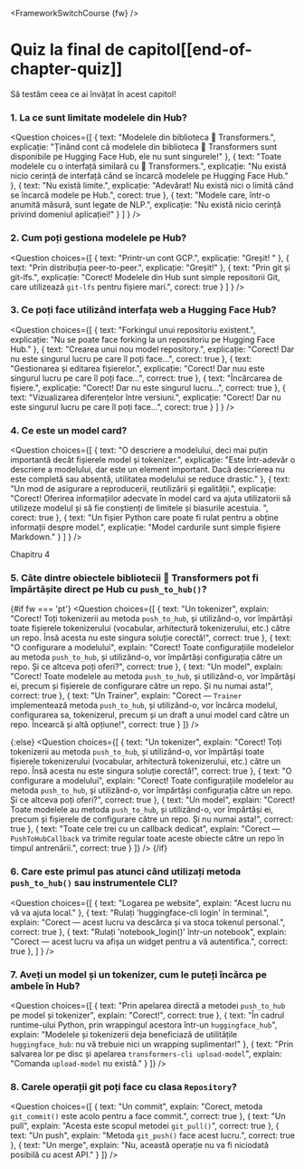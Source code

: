 <FrameworkSwitchCourse {fw} />

<!-- DISABLE-FRONTMATTER-SECTIONS -->

# Quiz la final de capitol[[end-of-chapter-quiz]]

<CourseFloatingBanner
    chapter={4}
    classNames="absolute z-10 right-0 top-0"
/>

Să testăm ceea ce ai învățat în acest capitol!
  
### 1. La ce sunt limitate modelele din Hub?

<Question
	choices={[ 
		{
			text: "Modelele din biblioteca 🤗 Transformers.",
			explicație: "Ținând cont că modelele din biblioteca 🤗 Transformers sunt disponibile pe Hugging Face Hub, ele nu sunt singurele!"
		},
		{
			text: "Toate modelele cu o interfață similară cu 🤗 Transformers.",
			explicație: "Nu există nicio cerință de interfață când se încarcă modelele pe Hugging Face Hub."
		},
		{
			text: "Nu există limite.",
			explicație: "Adevărat! Nu există nici o limită când se încarcă modele pe Hub.",
            corect: true
		},
        {
			text: "Modele care, într-o anumită măsură, sunt legate de NLP.",
			explicație: "Nu există nicio cerință privind domeniul aplicației!"
		}
	] }
/>

### 2. Cum poți gestiona modelele pe Hub?

<Question
	choices={[ 
		{
			text: "Printr-un cont GCP.",
			explicație: "Greșit! "
		},
		{
			text: "Prin distribuția peer-to-peer.",
			explicație: "Greșit!"
		},
		{
			text: "Prin git și git-lfs.",
			explicație: "Corect! Modelele din Hub sunt simple repositorii Git, care utilizează <code>git-lfs</code> pentru fișiere mari.",
            corect: true
		}
	] }
/>

### 3. Ce poți face utilizând interfața web a Hugging Face Hub?

<Question
	choices={[ 
		{
			text: "Forkingul unui repositoriu existent.",
			explicație: "Nu se poate face forking la un repositoriu pe Hugging Face Hub."
		},
		{
			text: "Crearea unui nou model repository.",
			explicație: "Corect! Dar nu este singurul lucru pe care îl poți face...",
            corect: true
		},
		{
			text: "Gestionarea și editarea fișierelor.",
			explicație: "Corect! Dar nuu este singurul lucru pe care îl poți face...",
            correct: true
		},
        {
			text: "Încărcarea de fișiere.",
			explicație: "Corect! Dar nu este singurul lucru...",
            correct: true
		},
        {
			text: "Vizualizarea diferențelor între versiuni.",
			explicație: "Corect! Dar nu este singurul lucru pe care îl poți face...",
            corect: true
		}
	] }
/>

### 4. Ce este un model card?

<Question
	choices={[ 
		{
			text: "O descriere a modelului, deci mai puțin importantă decât fișierele model și tokenizer.",
			explicație: "Este într-adevăr o descriere a modelului, dar este un element important. Dacă descrierea nu este completă sau absentă, utilitatea modelului se reduce drastic."
		},
		{
			text: "Un mod de asigurare a reproducerii, reutilizării și egalității.",
			explicație: "Corect! Oferirea informațiilor adecvate în model card va ajuta utilizatorii să utilizeze modelul și să fie conștienți de limitele și biasurile acestuia. ",
            corect: true
		},
		{
			text: "Un fișier Python care poate fi rulat pentru a obține informații despre model.",
			explicație: "Model cardurile sunt simple fișiere Markdown."
		}
	] }
/>

Chapitru 4

### 5. Câte dintre obiectele bibliotecii 🤗 Transformers pot fi împărtășite direct pe Hub cu `push_to_hub()`?

{#if fw === 'pt'}
<Question
	choices={[
		{
			text: "Un tokenizer",
			explain: "Corect! Toți tokenizerii au metoda <code>push_to_hub</code>, și utilizând-o, vor împărtăși toate fișierele tokenizerului (vocabular, arhitectură tokenizerului, etc.) către un repo. Însă acesta nu este singura soluție corectă!",
            correct: true
		},
		{
			text: "O configurare a modelului",
			explain: "Corect! Toate configurațiile modelelor au metoda <code>push_to_hub</code>, și utilizând-o, vor împărtăși configurația către un repo. Și ce altceva poți oferi?",
            correct: true
		},
		{
			text: "Un model",
			explain: "Corect! Toate modelele au metoda <code>push_to_hub</code>, și utilizând-o, vor împărtăși ei, precum și fișierele de configurare către un repo. Și nu numai asta!",
            correct: true
		},
        {
			text: "Un Trainer",
			explain: "Corect — <code>Trainer</code> implementează metoda <code>push_to_hub</code>, și utilizând-o, vor încărca modelul, configurarea sa, tokenizerul, precum și un draft a unui model card către un repo. Încearcă și altă opțiune!",
            correct: true
		}
	]}
/>

{:else}
<Question
	choices={[
		{
			text: "Un tokenizer",
			explain: "Corect! Toți tokenizerii au metoda <code>push_to_hub</code>, și utilizând-o, vor împărtăși toate fișierele tokenizerului (vocabular, arhitectură tokenizerului, etc.) către un repo. Însă acesta nu este singura soluție corectă!",
            correct: true
		},
		{
			text: "O configurare a modelului",
			explain: "Corect! Toate configurațiile modelelor au metoda <code>push_to_hub</code>, și utilizând-o, vor împărtăși configurația către un repo. Și ce altceva poți oferi?",
            correct: true
		},
		{
			text: "Un model",
			explain: "Corect! Toate modelele au metoda <code>push_to_hub</code>, și utilizând-o, vor împărtăși ei, precum și fișierele de configurare către un repo. Și nu numai asta!",
            correct: true
		},
        {
			text: "Toate cele trei cu un callback dedicat",
			explain: "Corect — <code>PushToHubCallback</code> va trimite regular toate aceste obiecte către un repo în timpul antrenării.",
            correct: true
		}
	]}
/>
{/if}

### 6. Care este primul pas atunci când utilizați metoda `push_to_hub()` sau instrumentele CLI?

<Question
	choices={[
		{
			text: "Logarea pe website",
			explain: "Acest lucru nu vă va ajuta local."
		},
		{
			text: "Rulați 'huggingface-cli login' în terminal.",
			explain: "Corect — acest lucru va descărca și va stoca tokenul personal.",
            correct: true
		},
		{
			text: "Rulați 'notebook_login()' într-un notebook",
			explain: "Corect — acest lucru va afișa un widget pentru a vă autentifica.",
            correct: true
		},
	]
    }
/>


### 7. Aveți un model și un tokenizer, cum le puteți încărca pe ambele în Hub?

<Question
	choices={[
		{
			text: "Prin apelarea directă a metodei `push_to_hub` pe model și tokenizer",
			explain: "Corect!",
            correct: true
		},
		{
			text: "În cadrul runtime-ului Python, prin wrappingul acestora într-un <code>huggingface_hub</code>",
			explain: "Modelele și tokenizerii deja beneficiază de utilitățile <code>huggingface_hub</code>: nu vă trebuie nici un wrapping suplimentar!"
		},
		{
			text: "Prin salvarea lor pe disc și apelarea <code>transformers-cli upload-model</code>",
			explain: "Comanda <code>upload-model</code> nu există."
		}
	]}
/>

### 8. Carele operații git poți face cu clasa `Repository`?

<Question
	choices={[
		{
			text: "Un commit",
			explain: "Corect, metoda <code>git_commit()</code> este acolo pentru a face commit.",
            correct: true
		},
		{
			text: "Un pull",
			explain: "Acesta este scopul metodei <code>git_pull()</code>",
            correct: true
		},
		{
			text: "Un push",
			explain: "Metoda <code>git_push()</code> face acest lucru.",
            correct: true
		},
		{
			text: "Un merge",
			explain: "Nu, această operație nu va fi niciodată posibilă cu acest API."
		}
	]}
/>